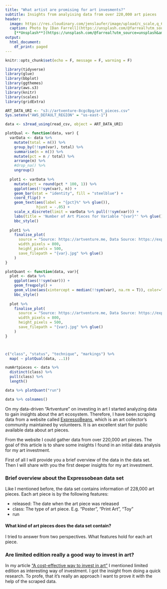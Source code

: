 ```yaml
---
title: "What artist are promising for art invesments?"
subtitle: Insights from analyising data from over 220,000 art pieces
header:
  image: https://res.cloudinary.com/jenslaufer/image/upload/c_scale,q_68,w_600/v1612972542/dan-farrell-fT49QnFucQ8-unsplash.jpg
  caption: Photo by [Dan Farrell](https://unsplash.com/@farreal?utm_source=unsplash&amp;utm_medium=referral&amp;utm_content=creditCopyText)
    [**Unsplash**](https://unsplash.com/@farreal?utm_source=unsplash&amp;utm_medium=referral&amp;utm_content=creditCopyText)
output:
  html_document:
    df_print: paged
---
```


```r
knitr::opts_chunk$set(echo = F, message = F, warning = F)
```

```r
library(tidyverse)
library(glue)
library(bbplot)
library(ggthemes)
library(aws.s3)
library(knitr)
library(scales)
library(gridExtra)
```

```r
ART_DATA_URI <- "s3://artventure-8cgc8pg/art_pieces.csv"
Sys.setenv("AWS_DEFAULT_REGION" = "us-east-1")
```


```r
data <- s3read_using(read_csv, object = ART_DATA_URI) 
```




```r
plotQual <- function(data, var) {
  varData <- data %>%
    mutate(total = n()) %>%
    group_by(!!sym(var), total) %>%
    summarise(n = n()) %>%
    mutate(pct = n / total) %>%
    arrange(n) %>%
    #drop_na() %>%
    ungroup()
  
  plot1 <- varData %>%
    mutate(pct = round(pct * 100, 1)) %>%
    ggplot(aes(!!sym(var), n)) +
    geom_bar(stat = "identity", fill = "steelblue") +
    coord_flip() +
    geom_text(aes(label = "{pct}%" %>% glue()),
              hjust = -.05) +
    scale_x_discrete(limit = varData %>% pull(!!sym(var))) +
    labs(title = 'Number of Art Pieces for Variable "{var}"' %>% glue()) +
    bbc_style()
  
  plot1 %>%
    finalise_plot(
      source = "Source: https://artventure.me, Data Source: https://expressobeans.com",
      width_pixels = 800,
      height_pixels = 500,
      save_filepath = "{var}.jpg" %>% glue()
    )
}

plotQuant <- function(data, var){
  plot <- data %>% 
    ggplot(aes(!!sym(var))) +
    geom_freqpoly() +
    geom_vline(aes(xintercept = median(!!sym(var), na.rm = T)), color="steelblue") +
    bbc_style()
  
  plot %>% 
    finalise_plot(
      source = "Source: https://artventure.me, Data Source: https://expressobeans.com",
      width_pixels = 800,
      height_pixels = 500,
      save_filepath = "{var}.jpg" %>% glue()
    )
}



c("class", "status", "technique", "markings") %>%
  map( ~ plotQual(data, ..1))

numArtpieces <- data %>% 
  distinct(class) %>% 
  pull(class) %>% 
  length()

```

```r
data %>% plotQuant("run")
```


```r
data %>% colnames()
```




On my data-driven "Artventure" on investing in art I started analyzing data to gain insights about the art ecosystem. Therefore, I have been scraping data from a website called [ExpressoBeans](https://expressobeans.com), which is an art collector's community maintained by volunteers. It is an excellent start for public available data about art pieces.

From the website I could gather data from over 220,000 art pieces. The goal of this article is to share some insights I found in an initial data analysis for my art investment.

First of all I will provide you a brief overview of the data in the data set. Then I will share with you the first deeper insights for my art investment.

### Brief overview about the Expressobean data set

Like I mentioned before, the data set contains information of 228,000 art pieces. Each art piece is by the following features:

- released: The date when the art piece was released
- class: The type of art piece. E.g. "Poster", "Print Art", "Toy"
- run

#### What kind of art pieces does the data set contain?

I tried to answer from two perspectives. What features hold for each art piece.




### Are limited edition really a good way to invest in art?


In my article ["A cost-effective way to invest in art"](@todo) I mentioned limited edition as interesting way of investment.  I got the insight from doing a quick research. To profe, that it's really an approach I want to prove it with the help of the scraped data.
